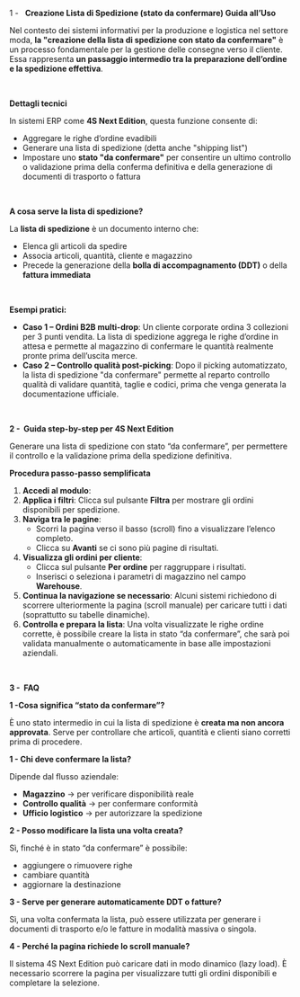 1 -   **Creazione Lista di Spedizione (stato da confermare) Guida all’Uso**

Nel contesto dei sistemi informativi per la produzione e logistica nel settore moda, **la "creazione della lista di spedizione con stato da confermare"** è un processo fondamentale per la gestione delle consegne verso il cliente. Essa rappresenta **un passaggio intermedio tra la preparazione dell’ordine e la spedizione effettiva**.

 

**Dettagli tecnici**

In sistemi ERP come **4S Next Edition**, questa funzione consente di:

* Aggregare le righe d’ordine evadibili
* Generare una lista di spedizione (detta anche "shipping list")
* Impostare uno **stato "da confermare"** per consentire un ultimo controllo o validazione prima della conferma definitiva e della generazione di documenti di trasporto o fattura

 

**A cosa serve la lista di spedizione?**

La **lista di spedizione** è un documento interno che:

* Elenca gli articoli da spedire
* Associa articoli, quantità, cliente e magazzino
* Precede la generazione della **bolla di accompagnamento (DDT)** o della **fattura immediata**

 

**Esempi pratici:**

* **Caso 1 – Ordini B2B multi-drop**: Un cliente corporate ordina 3 collezioni per 3 punti vendita. La lista di spedizione aggrega le righe d’ordine in attesa e permette al magazzino di confermare le quantità realmente pronte prima dell’uscita merce.
* **Caso 2 – Controllo qualità post-picking**: Dopo il picking automatizzato, la lista di spedizione "da confermare" permette al reparto controllo qualità di validare quantità, taglie e codici, prima che venga generata la documentazione ufficiale.

 

**2 -  Guida step-by-step per 4S Next Edition**

Generare una lista di spedizione con stato “da confermare”, per permettere il controllo e la validazione prima della spedizione definitiva.

**Procedura passo-passo semplificata**

1. **Accedi al modulo**:
2. **Applica i filtri**: Clicca sul pulsante **Filtra** per mostrare gli ordini disponibili per spedizione.
3. **Naviga tra le pagine**:
   * Scorri la pagina verso il basso (scroll) fino a visualizzare l’elenco completo.
   * Clicca su **Avanti** se ci sono più pagine di risultati.
4. **Visualizza gli ordini per cliente**:
   * Clicca sul pulsante **Per ordine** per raggruppare i risultati.
   * Inserisci o seleziona i parametri di magazzino nel campo **Warehouse**.
5. **Continua la navigazione se necessario**: Alcuni sistemi richiedono di scorrere ulteriormente la pagina (scroll manuale) per caricare tutti i dati (soprattutto su tabelle dinamiche).
6. **Controlla e prepara la lista**: Una volta visualizzate le righe ordine corrette, è possibile creare la lista in stato “da confermare”, che sarà poi validata manualmente o automaticamente in base alle impostazioni aziendali.

 

**3 -  FAQ**

**1 -Cosa significa “stato da confermare”?**

È uno stato intermedio in cui la lista di spedizione è **creata ma non ancora approvata**. Serve per controllare che articoli, quantità e clienti siano corretti prima di procedere.

**1 - Chi deve confermare la lista?**

Dipende dal flusso aziendale:

* **Magazzino** → per verificare disponibilità reale
* **Controllo qualità** → per confermare conformità
* **Ufficio logistico** → per autorizzare la spedizione

**2 - Posso modificare la lista una volta creata?**

Sì, finché è in stato “da confermare” è possibile:

* aggiungere o rimuovere righe
* cambiare quantità
* aggiornare la destinazione

**3 - Serve per generare automaticamente DDT o fatture?**

Sì, una volta confermata la lista, può essere utilizzata per generare i documenti di trasporto e/o le fatture in modalità massiva o singola.

**4 - Perché la pagina richiede lo scroll manuale?**

Il sistema 4S Next Edition può caricare dati in modo dinamico (lazy load). È necessario scorrere la pagina per visualizzare tutti gli ordini disponibili e completare la selezione.